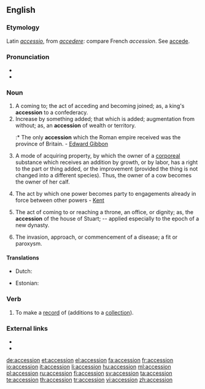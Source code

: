 ==English==

===Etymology===
Latin ''[[accessio]]'', from ''[[accedere]]'': compare French ''accession''. See [[accede]].

===Pronunciation===
* {{audio|En-us-accession.ogg|audio (US)}}
* {{IPA|/ək'sɛʃən/}}

===Noun===
{{en-noun}}

# A coming to; the act of acceding and becoming joined; as, a king's '''accession''' to a confederacy.
# Increase by something added; that which is added; augmentation from without; as, an '''accession''' of wealth or territory.
#:* The only '''accession''' which the Roman empire received was the province of Britain. - [[w:Edward Gibbon|Edward Gibbon]]
# {{legal}} A mode of acquiring property, by which the owner of a [[corporeal]] substance which receives an addition by growth, or by labor, has a right to the part or thing added, or the improvement (provided the thing is not changed into a different species).  Thus, the owner of a cow becomes the owner of her calf.
# {{legal}} The act by which one power becomes party to engagements already in force between other powers - [[Kent]]
# The act of coming to or reaching a throne, an office, or dignity; as, the '''accession''' of the house of Stuart; -- applied especially to the epoch of a new dynasty.
# {{medicine}} The invasion, approach, or commencement of a disease; a fit or paroxysm.

====Translations====
{{trans-top|a coming to}}
* Dutch: {{t+|nl|toetreding|f}}
{{trans-mid}}
* Estonian: {{t|et|ühinemine}}
{{trans-bottom}}

===Verb===
{{en-verb}}

# {{transitive}} To make a [[record]] of (additions to a [[collection]]).

===External links===
*{{R:OneLook}}
*{{R:Webster 1913}}

[[de:accession]]
[[et:accession]]
[[el:accession]]
[[fa:accession]]
[[fr:accession]]
[[io:accession]]
[[it:accession]]
[[li:accession]]
[[hu:accession]]
[[ml:accession]]
[[pl:accession]]
[[ru:accession]]
[[fi:accession]]
[[sv:accession]]
[[ta:accession]]
[[te:accession]]
[[th:accession]]
[[tr:accession]]
[[vi:accession]]
[[zh:accession]]